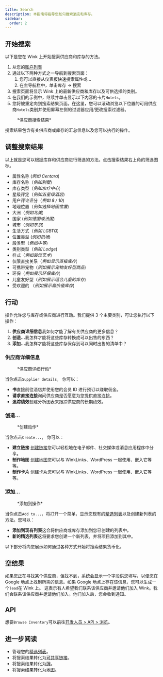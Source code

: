 ```yaml
---
title: Search
description: 本指南将指导您如何搜索酒店和库存。
sidebar:
  order: 2
---
```


## 开始搜索

以下是您在 Wink 上开始搜索供应商和库存的方法。

1. 从您的[账户列表](https://studio.wink.travel/company/list)
2. 通过以下两种方式之一导航到搜索页面：
   1. 您可以直接从仪表板快速搜索属性或...
   2. 在主导航栏中，单击库存 → 搜索
3. 搜索页面将显示 Wink 上的最新供应商和库存以及可供选择的类别。
4. 在我们的示例中，继续并单击显示以下内容的卡片`Hotels`。
5. 您将被重定向到搜索结果页面。在这里，您可以滚动浏览以下位置的可用供应商`Hotels`类别并使用屏幕左侧的过滤器应用/更改搜索过滤器。

<figure>
  <CloudinaryImage width="700" height="570" resize="scale" quality="best" alt="搜索结果" src="academy/search-results" errorImage="noimage_opaque_nyrtl0.png" />

  <figcaption>*供应商搜索结果*</figcaption>
</figure>


搜索结果包含有关供应商或库存的汇总信息以及您可以执行的操作。

## 调整搜索结果

以上就是您可以根据库存和供应商进行筛选的方法。点击搜索结果右上角的筛选图标。

* 属性名称 (*例如 Centara*)
* 库存名称（*例如别墅*)
* 库存类型（*例如水疗中心*)
* 星级评定（*例如五星级酒店*)
* 用户评论评分（*例如 8 / 10*)
* 地理位置（*例如选择地图位置*)
* 大洲（*例如北美*)
* 国家 (*例如德国或法国*)
* 城市（*例如东京*)
* 生活方式（*例如 LGBTQ*)
* 位置类型 (*例如机场*)
* 段类型（*例如中等*)
* 类别类型（*例如 Lodge*)
* 样式（*例如装饰艺术*)
* 仅限直接关系（*例如显示直接库存*)
* 可携带宠物（*例如展示宠物友好型商品*)
* 环保（*例如展示环保库存*)
* 儿童友好型（*例如展示适合儿童的库存*)
* 受欢迎的 （*例如展示高价值库存*)

## 行动

操作允许您与库存或供应商进行互动。我们提供 3 个主要类别，可让您执行以下操作：

1. **供应商详细信息**我如何才能了解有关供应商的更多信息？
2. **创造...**&#x6211;怎样才能将这些库存转换成可以出售的东西？
3. **添加...**&#x6211;怎样才能将这些库存保存到可以同时出售的清单中？

### 供应商详细信息

<figure>
  <CloudinaryImage width="350" height="190" resize="scale" quality="best" alt="供应商详细信息" src="academy/supplier-details" errorImage="noimage_opaque_nyrtl0.png" />

  <figcaption>*供应商详细行动*</figcaption>
</figure>


当你点击`Supplier details`， 你可以：

* **书**直接前往酒店并使用您的会员 ID 进行预订以赚取佣金。
* **请求直接连接**询问供应商是否愿意为您提供直接连接。
* **追踪绩效**创建分析图表来跟踪供应商的长期绩效。

### 创造...

<figure>
  <CloudinaryImage width="350" height="238" resize="scale" quality="best" alt="行动" src="academy/inventory-actions" errorImage="noimage_opaque_nyrtl0.png" />

  <figcaption>*创建动作*</figcaption>
</figure>


当你点击`Create...`， 你可以：

* **建立链接** [创建链接](/studio/shareable-links)您可以轻松地在电子邮件、社交媒体或消息应用程序中分享。
* **制作地图** [创建地图](/studio/maps)您可以与 WinkLinks、WordPress 一起使用、嵌入它等等。
* **制作卡片** [创建卡片](/studio/cards)您可以与 WinkLinks、WordPress 一起使用、嵌入它等等。

### 添加...

<figure>
  <CloudinaryImage width="350" height="203" resize="scale" quality="best" alt="行动" src="academy/add-to" errorImage="noimage_opaque_nyrtl0.png" />

  <figcaption>*添加到操作*</figcaption>
</figure>


当你点击`Add to...`，将打开一个菜单，显示您现有的[精选列表](/studio/curated-lists)以及创建新列表的方法。您可以：

* **添加到现有列表**这会将供应商或库存添加到您已创建的列表中。
* **新的精选列表**这将要求您创建一个新列表，并将项目添加到其中。

以下部分将向您展示如何通过各种方式开始将搜索结果货币化。

## 空结果

如果您正在寻找某个供应商，但找不到，系统会显示一个字段供您填写，以便您在 Google 地点上找到所需的信息。如果 Google 地点上存在该信息，您可以生成一个`lead`在 Wink 上。
这表示有人希望我们联系该供应商并邀请他们加入 Wink。我们会联系该供应商并邀请他们加入。他们加入后，您会收到通知。

## API

想要`Browse Inventory`可以前往[开发人员 > API > 浏览](/developers/apis/#browse-api)。

## 进一步阅读

* 管理您的[精选列表](/studio/curated-lists)。
* 将搜索结果转化为[可共享链接](/studio/shareable-links)。
* 将搜索结果转化为[牌](/studio/cards)。
* 将搜索结果转化为[地图](/studio/maps)。

